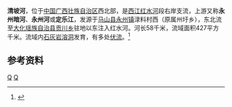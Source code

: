 {{Infobox River
  | river_name      = 清坡河
  | image_name      = 
  | image_size      = 
  | caption         = 
  | origin          = [[广西壮族自治区|广西壮族自治区]][[马山县|马山县]][[永州镇|永州镇]]渌料村西
  | mouth           = 广西壮族自治区[[大化瑶族自治县|大化瑶族自治县]][[贡川乡|贡川乡]][[红水河|红水河]]{{coord|23|41|17|N|107|53|13|E}}
  | basin_countries = {{PRC}}
  | length          = 58 km
  | elevation       = 
  | mouth_elevation = 
  | discharge       = 
  | watershed       = 427 km<sup>2</sup>
}}
'''清坡河'''，位于[[中国|中国]][[广西壮族自治区|广西壮族自治区]]西北部，是[[西江|西江]][[红水河|红水河]]段右岸支流，上游又称'''永州暗河'''、'''永州河'''或'''定乐江'''，发源于[[马山县|马山县]][[永州镇|永州镇]]渌料村西（原属州圩乡），东北流至[[大化瑶族自治县|大化瑶族自治县]][[贡川乡|贡川乡]]驻地以东注入红水河。河长58千米，流域面积427平方千米。流域内[[石灰岩|石灰岩]][[溶洞|溶洞]]发育，有多处[[伏流|伏流]]。<ref name="中国河湖大典">{{cite book zh |author=《[[中国河湖大典|中国河湖大典]]》编纂委员会 |title=《中国河湖大典·珠江卷》 |format=M|edition=1 |location=北京 |publisher=中国水利水电出版社 |date=2013年1月 |pages=77页 |id= ISBN 978-7-5170-0561-2}}</ref>

==参考资料==
{{reflist}}

[[Category:紅水河水系|Q]]
[[Category:广西河流|Q]]